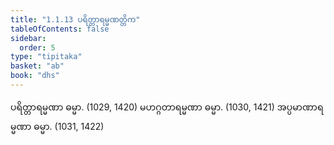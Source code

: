 ```yaml
---
title: "1.1.13 ပရိတ္တာရမ္မဏတ္တိက"
tableOfContents: false
sidebar:
  order: 5
type: "tipitaka"
basket: "ab"
book: "dhs"
---
```



<DynamicBreadcrumb />

<Division number="13" book="dhs">

<Paragraph number="38" book="dhs">
ပရိတ္တာရမ္မဏာ ဓမ္မာ. (<Emphasis>1029, 1420</Emphasis>)
</Paragraph>

<Paragraph number="39" book="dhs">
မဟဂ္ဂတာရမ္မဏာ ဓမ္မာ. (<Emphasis>1030, 1421</Emphasis>)
</Paragraph>

<Paragraph number="40" book="dhs">
အပ္ပမာဏာရမ္မဏာ ဓမ္မာ. (<Emphasis>1031, 1422</Emphasis>)
</Paragraph>
</Division>